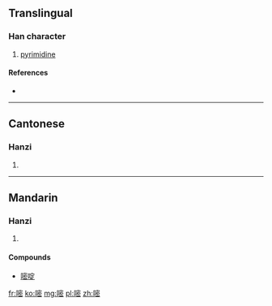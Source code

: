 ==Translingual==

===Han character===
{{Han char|rn=30|rad=口|as=11|sn=14|four=63073|canj=RJPU,XRJPU|ids=⿰口密}}

# [[pyrimidine]]

====References====
* {{Han ref|kx=0206.201|hdz=10679.070|uh=5627|ud=22055|bh=E147|bd=57671}}

----

==Cantonese==

===Hanzi===
{{yue-hanzi|jyut=[[mat6]]|y=mat6}}

# {{defn|lang=yue|sort=口11}}

----

==Mandarin==

===Hanzi===
{{cmn-hanzi|pin=[[mī]] ([[mi1]])|wg=mi<sup>1</sup>}}

# {{defn|lang=cmn|sort=口11}}

====Compounds====
* [[嘧啶]]

[[fr:嘧]]
[[ko:嘧]]
[[mg:嘧]]
[[pl:嘧]]
[[zh:嘧]]